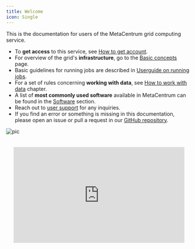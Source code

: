 ```yaml
---
title: Welcome
icon: Single
---
```

This is the documentation for users of the MetaCentrum grid computing service.

- To **get access** to this service, see [How to get account](./access/account).
- For overview of the grid's **infrastructure**, go to the [Basic concepts](./computing/concepts) page.
- Basic guidelines for running jobs are described in [Userguide on running jobs](./computing/run-basic-job).
- For a set of rules concerning **working with data**, see [How to work with data](./data/types-of-storage) chapter.
- A list of **most commonly used software** available in MetaCentrum can be found in the [Software](./software/alphabet) section.
- Reach out to [user support](./support/) for any inquiries.
- If you find an error or something is missing in this documentation, please open an issue or pull a request in our [GitHub repository](https://github.com/CESNET/metacentrum-user-docs).

![pic](/img/logos/metacentrum_RGB.png)

<div style="display: flex; justify-content: center; align-items: center; padding: 20px;">
  <div style="position: relative; width: 100%; max-width: 560px; padding-bottom: 56.25%;">
    <iframe 
      src="https://www.youtube.com/embed/m_X7faF70LA" 
      title="YouTube video player" 
      frameborder="0" 
      allow="accelerometer; autoplay; clipboard-write; encrypted-media; gyroscope; picture-in-picture" 
      allowfullscreen
      style="position: absolute; top: 0; left: 0; width: 100%; height: 100%;">
    </iframe>
  </div>
</div>


